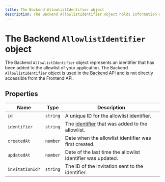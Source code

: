 ```yaml
---
title: The Backend AllowlistIdentifier object
description: The Backend AllowlistIdentifier object holds information about a AllowlistIdentifier of your application. However, the Backend AllowlistIdentifier object is different from the AllowlistIdentifier object in that it is used in the Backend API.
---
```


# The Backend `AllowlistIdentifier` object

The Backend `AllowlistIdentifier` object represents an identifier that has been added to the allowlist of your application. The Backend `AllowlistIdentifier` object is used in the [Backend API](https://clerk.com/docs/reference/backend-api/tag/Allow-list-Block-list#operation/ListAllowlistIdentifiers) and is not directly accessible from the Frontend API.

## Properties

| Name | Type | Description |
| - | - | - |
| `id` | `string` | A unique ID for the allowlist identifier. |
| `identifier` | `string` | The [identifier](/docs/authentication/configuration/sign-up-sign-in-options#identifiers) that was added to the allowlist. |
| `createdAt` | `number` | Date when the allowlist identifier was first created. |
| `updatedAt` | `number` | Date of the last time the allowlist identifier was updated. |
| `invitationId?` | `string` | The ID of the invitation sent to the identifier. |

